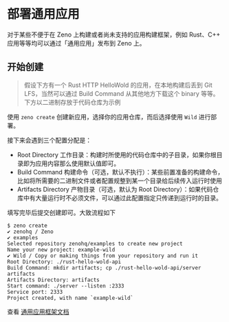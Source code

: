 ---
---

# 部署通用应用

对于某些不便于在 Zeno 上构建或者尚未支持的应用构建框架，例如 Rust、C++ 应用等等均可以通过「通用应用」发布到 Zeno 上。

## 开始创建

> 假设下方有一个 Rust HTTP HelloWold 的应用，在本地构建后丢到 Git LFS，当然可以通过 Build Command 从其他地方下载这个 binary 等等。下方以二进制存放于代码仓库为示例

使用 `zeno create` 创建新应用，选择你的应用仓库，而后选择使用 `Wild` 进行部署。

接下来会遇到三个配置分配是：

- Root Directory 工作目录：构建时所使用的代码仓库中的子目录，如果你根目录即为应用内容那么使用默认值即可。
- Build Command 构建命令（可选，默认不执行）：某些前置准备的构建命令，比如将所需要的二进制文件或者配置规整到某一个目录给后续传入运行时使用
- Artifacts Directory 产物目录（可选，默认为 Root Directory）：如果代码仓库中有大量运行时不必须文件，可以通过此配置指定只传递到运行时的目录。

填写完毕后提交创建即可。大致流程如下

```
$ zeno create
✔ zenohq / Zeno
✔ examples
Selected repository zenohq/examples to create new project
Name your new project: example-wild
✔ Wild / Copy or making things from your repository and run it
Root Directory: ./rust-hello-wold-api
Build Command: mkdir artifacts; cp ./rust-hello-wold-api/server artifacts
Artifacts Directory: artifacts
Start command: ./server --listen :2333
Service port: 2333
Project created, with name `example-wild`
```

查看 [通用应用框架文档](http://127.0.0.1:3000/docs/framework/wild)
